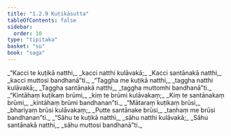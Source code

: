 ```yaml
---
title: "1.2.9 Kuṭikāsutta"
tableOfContents: false
sidebar:
  order: 10
type: "tipitaka"
basket: "su"
book: "saga"
---
```



<DynamicBreadcrumb />

<Division number="19" book="saga">

<Paragraph number="60" type="verses" book="saga">
_“Kacci te kuṭikā natthi,_  
_kacci natthi kulāvakā;_  
_Kacci santānakā natthi,_  
_kacci muttosi bandhanā”ti._  

</Paragraph>

<Paragraph number="61" type="verses" book="saga">
_“Taggha me kuṭikā natthi,_  
_taggha natthi kulāvakā;_  
_Taggha santānakā natthi,_  
_taggha muttomhi bandhanā”ti._  

</Paragraph>

<Paragraph number="62" type="verses" book="saga">
_“Kintāhaṃ kuṭikaṃ brūmi,_  
_kiṃ te brūmi kulāvakaṃ;_  
_Kiṃ te santānakaṃ brūmi,_  
_kintāhaṃ brūmi bandhanan”ti._  

</Paragraph>

<Paragraph number="63" type="verses" book="saga">
_“Mātaraṃ kuṭikaṃ brūsi,_  
_bhariyaṃ brūsi kulāvakaṃ;_  
_Putte santānake brūsi,_  
_taṇhaṃ me brūsi bandhanan”ti._  

</Paragraph>

<Paragraph number="64" type="verses" book="saga">
_“Sāhu te kuṭikā natthi,_  
_sāhu natthi kulāvakā;_  
_Sāhu santānakā natthi,_  
_sāhu muttosi bandhanā”ti._
</Paragraph>
</Division>